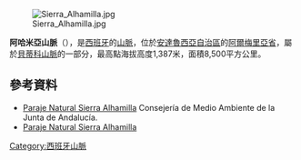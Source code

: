 [[Image:Sierra_Alhamilla.jpg|right]]

{{coord|36|59|20|N|2|21|05|W|display=title}}

'''阿哈米亞山脈'''（{{lang-es|Sierra Alhamilla}}），是[[西班牙|西班牙]]的[[山脈|山脈]]，位於[[安達魯西亞自治區|安達魯西亞自治區]]的[[阿爾梅里亞省|阿爾梅里亞省]]，屬於[[貝蒂科山脈|貝蒂科山脈]]的一部分，最高點海拔高度1,387米，面積8,500平方公里。

==參考資料==
* [http://www.juntadeandalucia.es/medioambiente/site/web/menuitem.a5664a214f73c3df81d8899661525ea0/?vgnextoid=6fc84c2cb29c5010VgnVCM1000000624e50aRCRD&vgnextchannel=60a09802d19e4010VgnVCM1000000624e50aRCRD Paraje Natural Sierra Alhamilla] {{Wayback|url=http://www.juntadeandalucia.es/medioambiente/site/web/menuitem.a5664a214f73c3df81d8899661525ea0/?vgnextoid=6fc84c2cb29c5010VgnVCM1000000624e50aRCRD&vgnextchannel=60a09802d19e4010VgnVCM1000000624e50aRCRD |date=20201008152522 }} Consejería de Medio Ambiente de la Junta de Andalucía.
* [http://www.juntadeandalucia.es/medioambiente/servtc5/ventana/mostrarFicha.do?idEspacio=7379 Paraje Natural Sierra Alhamilla] {{Wayback|url=http://www.juntadeandalucia.es/medioambiente/servtc5/ventana/mostrarFicha.do?idEspacio=7379 |date=20200629081252 }}

{{Spain-geo-stub}}
[[Category:西班牙山脈|Category:西班牙山脈]]